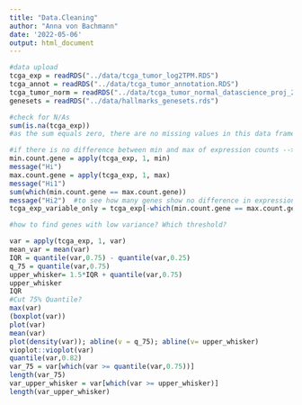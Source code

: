 ```yaml
---
title: "Data.Cleaning"
author: "Anna von Bachmann"
date: '2022-05-06'
output: html_document
---
```



```r
#data upload
tcga_exp = readRDS("../data/tcga_tumor_log2TPM.RDS")
tcga_annot = readRDS("../data/tcga_tumor_annotation.RDS")
tcga_tumor_norm = readRDS("../data/tcga_tumor_normal_datascience_proj_2022.RDS")
genesets = readRDS("../data/hallmarks_genesets.rds")
```

```r
#check for N/As
sum(is.na(tcga_exp))
#as the sum equals zero, there are no missing values in this data frame 
```

```r
#if there is no difference between min and max of expression counts --> genes will be removed
min.count.gene = apply(tcga_exp, 1, min)
message("Hi")
max.count.gene = apply(tcga_exp, 1, max)
message("Hi1")
sum(which(min.count.gene == max.count.gene)) 
message("Hi2")  #to see how many genes show no difference in expression
tcga_exp_variable_only = tcga_exp[-which(min.count.gene == max.count.gene)]#to remove the genes from these genes from the data set

#how to find genes with low variance? Which threshold?
```

```r
var = apply(tcga_exp, 1, var)
mean_var = mean(var)
IQR = quantile(var,0.75) - quantile(var,0.25)
q_75 = quantile(var,0.75)
upper_whisker= 1.5*IQR + quantile(var,0.75)
upper_whisker
IQR
#Cut 75% Quantile?
max(var)
(boxplot(var))
plot(var)
mean(var)
plot(density(var)); abline(v = q_75); abline(v= upper_whisker)
vioplot::vioplot(var)
quantile(var,0.82)
var_75 = var[which(var >= quantile(var,0.75))]
length(var_75)
var_upper_whisker = var[which(var >= upper_whisker)]
length(var_upper_whisker)


```

